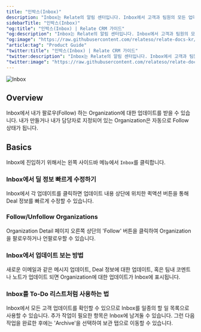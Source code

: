 ```yaml
---
title: "인박스(Inbox)"
description: "Inbox는 Relate의 알림 센터입니다. Inbox에서 고객과 팀원의 모든 업데이트를 확인할 수 있습니다."
sidebarTitle: "인박스(Inbox)"
"og:title": "인박스(Inbox) | Relate CRM 가이드"
"og:description": "Inbox는 Relate의 알림 센터입니다. Inbox에서 고객과 팀원의 모든 업데이트를 확인할 수 있습니다."
"og:image": "https://raw.githubusercontent.com/relateso/relate-docs-kr/main/docs/images/features/inbox.png"
"article:tag": "Product Guide"
"twitter:title": "인박스(Inbox) | Relate CRM 가이드"
"twitter:description": "Inbox는 Relate의 알림 센터입니다. Inbox에서 고객과 팀원의 모든 업데이트를 확인할 수 있습니다."
"twitter:image": "https://raw.githubusercontent.com/relateso/relate-docs-kr/main/docs/images/features/inbox.png"
---
```


![Inbox](/images/features/inbox1.png)

## Overview
Inbox에서 내가 팔로우(Follow) 하는 Organization에 대한 업데이트를 받을 수 있습니다. 내가 만들거나 내가 담당자로 지정되어 있는 Organization은 자동으로 Follow 상태가 됩니다.

## Basics
Inbox에 진입하기 위해서는 왼쪽 사이드바 메뉴에서 `Inbox`를 클릭합니다.

### Inbox에서 딜 정보 빠르게 수정하기
Inbox에서 각 업데이트를 클릭하면 업데이트 내용 상단에 위치한 퀵액션 버튼을 통해 Deal 정보를 빠르게 수정할 수 있습니다.

### Follow/Unfollow Organizations
Organization Detail 페이지 오른쪽 상단의 'Follow' 버튼을 클릭하여 Organization을 팔로우하거나 언팔로우할 수 있습니다.

### Inbox에서 업데이트 보는 방법
새로운 이메일과 같은 메시지 업데이트, Deal 정보에 대한 업데이트, 혹은 팀내 코멘트나 노트가 업데이트 되면 Organization에 대한 업데이트가 Inbox에 표시됩니다.

### Inbox를 To-Do 리스트처럼 사용하는 법
Inbox에서 모든 고객 업데이트를 확인할 수 있으므로 Inbox를 일종의 할 일 목록으로 사용할 수 있습니다. 추가 작업이 필요한 항목은 Inbox에 남겨둘 수 있습니다. 그런 다음 작업을 완료한 후에는 'Archive'을 선택하여 보관 탭으로 이동할 수 있습니다.
